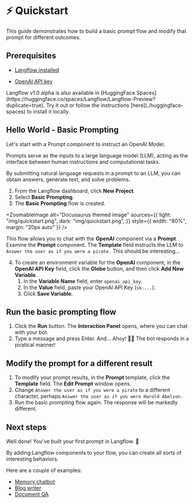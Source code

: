 
# ⚡️ Quickstart

This guide demonstrates how to build a basic prompt flow and modify that prompt for different outcomes.

## Prerequisites

- [Langflow installed](./install-langflow.mdx)

- [OpenAI API key](https://platform.openai.com)

<Admonition type="info">
  Langflow v1.0 alpha is also available in [HuggingFace
  Spaces](https://huggingface.co/spaces/Langflow/Langflow-Preview?duplicate=true).
  Try it out or follow the instructions [here](./huggingface-spaces) to install
  it locally.
</Admonition>

## Hello World - Basic Prompting

Let's start with a Prompt component to instruct an OpenAI Model.

Prompts serve as the inputs to a large language model (LLM), acting as the interface between human instructions and computational tasks.

By submitting natural language requests in a prompt to an LLM, you can obtain answers, generate text, and solve problems.

1. From the Langflow dashboard, click **New Project**.
2. Select **Basic Prompting**.
3. The **Basic Prompting** flow is created.

<ZoomableImage
  alt="Docusaurus themed image"
  sources={{
    light: "img/quickstart.png",
    dark: "img/quickstart.png",
  }}
  style={{ width: "80%", margin: "20px auto" }}
/>

This flow allows you to chat with the **OpenAI** component via a **Prompt**.
Examine the **Prompt** component. The **Template** field instructs the LLM to `Answer the user as if you were a pirate.`
This should be interesting...

4. To create an environment variable for the **OpenAI** component, in the **OpenAI API Key** field, click the **Globe** button, and then click **Add New Variable**.
   1. In the **Variable Name** field, enter `openai_api_key`.
   2. In the **Value** field, paste your OpenAI API Key (`sk-...`).
   3. Click **Save Variable**.

## Run the basic prompting flow

1. Click the **Run** button.
   The **Interaction Panel** opens, where you can chat with your bot.
2. Type a message and press Enter.
   And... Ahoy! 🏴‍☠️
   The bot responds in a piratical manner!

## Modify the prompt for a different result

1. To modify your prompt results, in the **Prompt** template, click the **Template** field.
   The **Edit Prompt** window opens.
2. Change `Answer the user as if you were a pirate` to a different character, perhaps `Answer the user as if you were Harold Abelson.`
3. Run the basic prompting flow again.
   The response will be markedly different.

## Next steps

Well done! You've built your first prompt in Langflow. 🎉

By adding Langflow components to your flow, you can create all sorts of interesting behaviors.

Here are a couple of examples:

- [Memory chatbot](/starter-projects/memory-chatbot.mdx)
- [Blog writer](/starter-projects/blog-writer.mdx)
- [Document QA](/starter-projects/document-qa.mdx)
